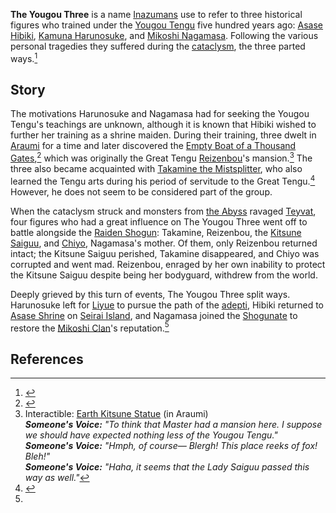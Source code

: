 {{Terminology Infobox
|title        = 
|image        = 
|type         = Lore
|type2        = Inazuma Culture
|region       = Inazuma
}}
'''The Yougou Three''' is a name [[Inazuma]]ns use to refer to three historical figures who trained under the [[Yougou Tengu]] five hundred years ago: [[Asase Hibiki]], [[Kamuna Harunosuke]], and [[Mikoshi Nagamasa]]. Following the various personal tragedies they suffered during the [[cataclysm]], the three parted ways.<ref name="The Narukami Trail">{{Ref/Quest|The Narukami Trail}}</ref>

==Story==
The motivations Harunosuke and Nagamasa had for seeking the Yougou Tengu's teachings are unknown, although it is known that Hibiki wished to further her training as a shrine maiden. During their training, three dwelt in [[Araumi]] for a time and later discovered the [[Empty Boat of a Thousand Gates]],<ref>{{Ref/Domain|Empty Boat of a Thousand Gates}}</ref> which was originally the Great Tengu [[Reizenbou]]'s mansion.<ref>Interactible: [[Earth Kitsune Statue]] (in Araumi)<br />'''''Someone's Voice:''' "To think that Master had a mansion here. I suppose we should have expected nothing less of the Yougou Tengu."''<br />
'''''Someone's Voice:''' "Hmph, of course&mdash; Blergh! This place reeks of fox! Bleh!"''<br />
'''''Someone's Voice:''' "Haha, it seems that the Lady Saiguu passed this way as well."''</ref> The three also became acquainted with [[Takamine the Mistsplitter]], who also learned the Tengu arts during his period of servitude to the Great Tengu.<ref>{{Ref/Weapon|Thundering Pulse}}</ref> However, he does not seem to be considered part of the group.

When the cataclysm struck and monsters from [[the Abyss]] ravaged [[Teyvat]], four figures who had a great influence on The Yougou Three went off to battle alongside the [[Raiden Shogun]]: Takamine, Reizenbou, the [[Kitsune Saiguu]], and [[Chiyo]], Nagamasa's mother. Of them, only Reizenbou returned intact; the Kitsune Saiguu perished, Takamine disappeared, and Chiyo was corrupted and went mad. Reizenbou, enraged by her own inability to protect the Kitsune Saiguu despite being her bodyguard, withdrew from the world.

Deeply grieved by this turn of events, The Yougou Three split ways. Harunosuke left for [[Liyue]] to pursue the path of the [[adepti]], Hibiki returned to [[Asase Shrine]] on [[Seirai Island]], and Nagamasa joined the [[Shogunate]] to restore the [[Mikoshi Clan]]'s reputation.<ref name="The Narukami Trail" />

==References==
{{Reflist}}